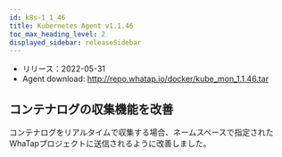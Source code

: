 ```yaml
---
id: k8s-1_1_46
title: Kubernetes Agent v1.1.46
toc_max_heading_level: 2
displayed_sidebar: releaseSidebar
---
```



-   リリース：2022-05-31
-   Agent download: http://repo.whatap.io/docker/kube_mon_1.1.46.tar

## コンテナログの収集機能を改善

コンテナログをリアルタイムで収集する場合、ネームスペースで指定されたWhaTapプロジェクトに送信されるように改善しました。
